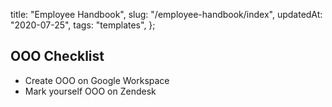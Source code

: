   title: "Employee Handbook",
  slug: "/employee-handbook/index",
  updatedAt: "2020-07-25",
  tags: "templates",
};

## OOO Checklist

- Create OOO on Google Workspace
- Mark yourself OOO on Zendesk
